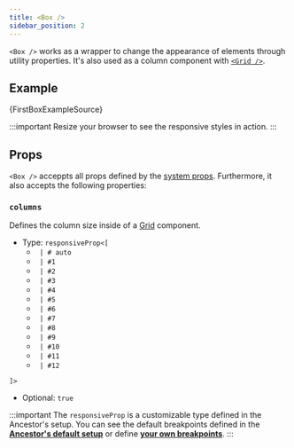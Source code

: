```yaml
---
title: <Box />
sidebar_position: 2
---
```



`<Box />` works as a wrapper to change the appearance of elements through utility properties.
It's also used as a column component with [`<Grid />`](/docs/Components/grid).

## Example

<CodeBlock className='language-rescript'> {FirstBoxExampleSource}</CodeBlock>

:::important
Resize your browser to see the responsive styles in action.
:::

<Wrapper>
  <FirstBoxExample />
</Wrapper>

## Props

`<Box />` acceppts all props defined by the [system props](/docs/system-props).
Furthermore, it also accepts the following properties:

### `columns`

Defines the column size inside of a [Grid](/docs/components/Grid) component.

- Type: `responsiveProp<[`
   - ` | # auto`
   - ` | #1`
   - ` | #2`
   - ` | #3`
   - ` | #4`
   - ` | #5`
   - ` | #6`
   - ` | #7`
   - ` | #8`
   - ` | #9`
   - ` | #10`
   - ` | #11`
   - ` | #12`

 `]>`

- Optional: `true`

:::important
 The `responsiveProp` is a customizable type defined in the Ancestor's setup.
 You can see the default breakpoints defined in the **[Ancestor's default setup](/docs/customization#default-breakpoints)** or define **[your own breakpoints](/docs/customization#custom-breakpoints)**.
:::
